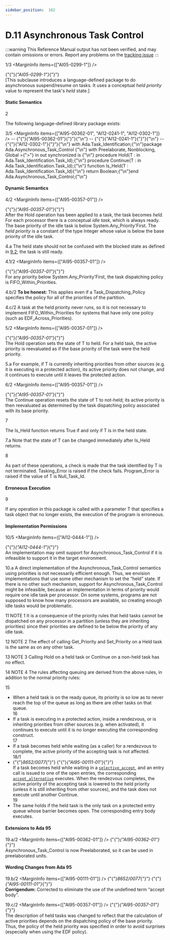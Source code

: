 ```yaml
---
sidebar_position:  162
---
```


# D.11 Asynchronous Task Control

:::warning
This Reference Manual output has not been verified,
and may contain omissions or errors.
Report any problems on the [tracking issue](https://github.com/ada-lang-io/ada-lang-io/issues/20)
:::


<MarginText>1/3</MarginText>
<MarginInfo items={["AI05-0299-1"]} /><p>{"{"}<em>{"AI05-0299-1"}</em>{"}"} <br />[This subclause introduces a language-defined package to do asynchronous suspend/resume on tasks. It uses a conceptual <em>held priority</em> value to represent the task's <em>held</em> state.] <br /></p>


#### Static Semantics

<MarginText>2</MarginText>
<p>The following language-defined library package exists: <br /></p>

<MarginText>3/5</MarginText>
<MarginInfo items={["AI95-00362-01", "AI12-0241-1", "AI12-0302-1"]} /><CodeBlock language="ada">
--  {"{"}{"AI95-00362-01"}{"}"}{"\n"} --  {"{"}{"AI12-0241-1"}{"}"}{"\n"} --  {"{"}{"AI12-0302-1"}{"}"}{"\n"} with Ada.Task_Identification;{"\n"}package Ada.Asynchronous_Task_Control {"\n"}  with  Preelaborate, Nonblocking, Global ={">"} in out synchronized is {"\n"}  procedure Hold(T : in Ada.Task_Identification.Task_Id);{"\n"}  procedure Continue(T : in Ada.Task_Identification.Task_Id);{"\n"}  function Is_Held(T : Ada.Task_Identification.Task_Id){"\n"}   return Boolean;{"\n"}end Ada.Asynchronous_Task_Control;{"\n"}

</CodeBlock>

#### Dynamic Semantics

<MarginText>4/2</MarginText>
<MarginInfo items={["AI95-00357-01"]} /><p>{"{"}<em>{"AI95-00357-01"}</em>{"}"} <br />After the Hold operation has been applied to a task, the task becomes <em>held</em>. For each processor there is a conceptual <em>idle task</em>, which is always ready. The base priority of the idle task is below System.Any_Priority'First. The <em>held priority</em> is a constant of the type Integer whose value is below the base priority of the idle task. <br /></p>

<MarginText>4.a</MarginText>
<Admonition type="aarm" aarm="discussion" title="Discussion: ">
<strong></strong>The held state should not be confused with the blocked state as defined in <a href="../AA-9/AA-9.2">9.2</a>; the task is still ready. <br /></Admonition>

<MarginText>4.1/2</MarginText>
<MarginInfo items={["AI95-00357-01"]} /><p>{"{"}<em>{"AI95-00357-01"}</em>{"}"} <br />For any priority below System.Any_Priority'First, the task dispatching policy is FIFO_Within_Priorities. <br /></p>

<MarginText>4.b/2</MarginText>
<Admonition type="aarm" aarm="note" title="Note: ">
<strong>To be honest: </strong>This applies even if a Task_Dispatching_Policy specifies the policy for all of the priorities of the partition. <br /></Admonition>

<MarginText>4.c/2</MarginText>
<Admonition type="aarm" aarm="ramification" title="Ramification: ">
<strong></strong>A task at the held priority never runs, so it is not necessary to implement FIFO_Within_Priorities for systems that have only one policy (such as EDF_Across_Priorities). <br /></Admonition>

<MarginText>5/2</MarginText>
<MarginInfo items={["AI95-00357-01"]} /><p>{"{"}<em>{"AI95-00357-01"}</em>{"}"} <br />The Hold operation sets the state of T to held. For a held task, the active priority is reevaluated as if the base priority of the task were the held priority. <br /></p>

<MarginText>5.a</MarginText>
<Admonition type="aarm" aarm="ramification" title="Ramification: ">
<strong></strong>For example, if T is currently inheriting priorities from other sources (e.g. it is executing in a protected action), its active priority does not change, and it continues to execute until it leaves the protected action. <br /></Admonition>

<MarginText>6/2</MarginText>
<MarginInfo items={["AI95-00357-01"]} /><p>{"{"}<em>{"AI95-00357-01"}</em>{"}"} <br />The Continue operation resets the state of T to not-held; its active priority is then reevaluated as determined by the task dispatching policy associated with its base priority.<br /></p>

<MarginText>7</MarginText>
<p>The Is_Held function returns True if and only if T is in the held state. <br /></p>

<MarginText>7.a</MarginText>
<Admonition type="aarm" aarm="discussion" title="Discussion: ">
<strong></strong>Note that the state of T can be changed immediately after Is_Held returns. <br /></Admonition>

<MarginText>8</MarginText>
<p>As part of these operations, a check is made that the task identified by T is not terminated. Tasking_Error is raised if the check fails. Program_Error is raised if the value of T is Null_Task_Id.<br /></p>


#### Erroneous Execution

<MarginText>9</MarginText>
<p>If any operation in this package is called with a parameter T that specifies a task object that no longer exists, the execution of the program is erroneous. <br /></p>


#### Implementation Permissions

<MarginText>10/5</MarginText>
<MarginInfo items={["AI12-0444-1"]} /><p>{"{"}<em>{"AI12-0444-1"}</em>{"}"} <br />An implementation may omit  support for Asynchronous_Task_Control if it is infeasible to support it in the target environment. <br /></p>

<MarginText>10.a</MarginText>
<Admonition type="aarm" aarm="reason" title="Reason: ">
<strong></strong>A direct implementation of the Asynchronous_Task_Control semantics using priorities is not necessarily efficient enough. Thus, we envision implementations that use some other mechanism to set the &ldquo;held&rdquo; state. If there is no other such mechanism, support for Asynchronous_Task_Control might be infeasible, because an implementation in terms of priority would require one idle task per processor. On some systems, programs are not supposed to know how many processors are available, so creating enough idle tasks would be problematic. <br /></Admonition>

<MarginText>11</MarginText>
<Admonition type="aarm" aarm="note" title="Note: ">
NOTE 1   It is a consequence of the priority rules that held tasks cannot be dispatched on any processor in a partition (unless they are inheriting priorities) since their priorities are defined to be below the priority of any idle task.<br /></Admonition>

<MarginText>12</MarginText>
<Admonition type="aarm" aarm="note" title="Note: ">
NOTE 2   The effect of calling Get_Priority and Set_Priority on a Held task is the same as on any other task.<br /></Admonition>

<MarginText>13</MarginText>
<Admonition type="aarm" aarm="note" title="Note: ">
NOTE 3   Calling Hold on a held task or Continue on a non-held task has no effect.<br /></Admonition>

<MarginText>14</MarginText>
<Admonition type="aarm" aarm="note" title="Note: ">
NOTE 4   The rules affecting queuing are derived from the above rules, in addition to the normal priority rules: <br /></Admonition>

<MarginText>15</MarginText>
<ul>
<li>When a held task is on the ready queue, its priority is so low as to never reach the top of the queue as long as there are other tasks on that queue.<br /></li>
<MarginText>16</MarginText>
<li>If a task is executing in a protected action, inside a rendezvous, or is inheriting priorities from other sources (e.g. when activated), it continues to execute until it is no longer executing the corresponding construct.<br /></li>
<MarginText>17</MarginText>
<li>If a task becomes held while waiting (as a caller) for a rendezvous to complete, the active priority of the accepting task is not affected.<br /></li>
<MarginText>18/1</MarginText>
<MarginInfo items={["AI95-00111-01"]} /><li>{"{"}<em>8652/0077</em>{"}"} {"{"}<em>{"AI95-00111-01"}</em>{"}"} <br />If a task becomes held while waiting in a <code><a href="../AA-9/AA-9.7#S0270">selective_accept</a></code>, and an entry call is issued to one of the open entries, the corresponding <code><a href="../AA-9/AA-9.7#S0273">accept_alternative</a></code> executes. When the rendezvous completes, the active priority of the accepting task is lowered to the held priority (unless it is still inheriting from other sources), and the task does not execute until another Continue.<br /></li>
<MarginText>19</MarginText>
<li>The same holds if the held task is the only task on a protected entry queue whose barrier becomes open. The corresponding entry body executes.<br /></li>
</ul>

#### Extensions to Ada 95

<MarginText>19.a/2</MarginText>
<MarginInfo items={["AI95-00362-01"]} /><Admonition type="aarm" aarm="note" title="Note: ">
{"{"}<em>{"AI95-00362-01"}</em>{"}"} <br />Asynchronous_Task_Control is now Preelaborated, so it can be used in preelaborated units. <br /></Admonition>


#### Wording Changes from Ada 95

<MarginText>19.b/2</MarginText>
<MarginInfo items={["AI95-00111-01"]} /><Admonition type="aarm" aarm="note" title="Note: ">
{"{"}<em>8652/0077</em>{"}"} {"{"}<em>{"AI95-00111-01"}</em>{"}"} <strong><br />Corrigendum:</strong> Corrected to eliminate the use of the undefined term &ldquo;accept body&rdquo;.<br /></Admonition>

<MarginText>19.c/2</MarginText>
<MarginInfo items={["AI95-00357-01"]} /><Admonition type="aarm" aarm="note" title="Note: ">
{"{"}<em>{"AI95-00357-01"}</em>{"}"} <br />The description of held tasks was changed to reflect that the calculation of active priorities depends on the dispatching policy of the base priority. Thus, the policy of the held priority was specified in order to avoid surprises (especially when using the EDF policy). <br /></Admonition>


